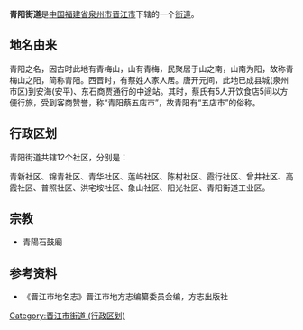 {{中国乡级行政区
| 行政区全称 = 青阳街道
| 景观照片文件名 = 
| 景观照片描述 = 
| 汉语拼音 = 
| 通用拼音 = 
| 注音符號 = 
| 其它标音类型1 = 
| 其它标音1 = 
| 其它标音类型2 = 
| 其它标音2 = 
| 其它语言类型1 = 
| 其它语言地名1 = 
| 其它语言类型2 = 
| 其它语言地名2 = 
| 上级行政区 = [[福建省|福建省]][[泉州市|泉州市]][[晋江市|晋江市]]
| 行政区类别 = [[街道|街道]]
| 行政区划代码 = 
| 地理坐标 = 
| 总面积 = 
| 户籍人口 = 
| 户籍人口年份 = 
| 常住人口 = 
| 常住人口年份 = 
| 人口密度 = 
| 行政区划 = 
| 官方网站 = 
| 政府驻地 = 
| 邮政编码 = 
| 毗邻行政区 = 
| 位置图文件名 = 
| 位置图描述 = 
}}
'''青阳街道'''是[[中华人民共和国|中国]][[福建省|福建省]][[泉州市|泉州市]][[晋江市|晋江市]]下辖的一个[[街道|街道]]。

== 地名由来 ==
青阳之名，因古时此地有青梅山，山有青梅，民聚居于山之南，山南为阳，故称青梅山之阳，简称青阳。西晋时，有蔡姓人家人居。唐开元间，此地已成县城(泉州市区)到安海(安平)、东石商贾通行的中途站。其时，蔡氏有5人开饮食店5间以方便行旅，受到客商赞誉，称“青阳蔡五店市”，故青阳有“五店市”的俗称。

== 行政区划 ==

青阳街道共辖12个社区，分别是：

青新社区、锦青社区、青华社区、莲屿社区、陈村社区、霞行社区、曾井社区、高霞社区、普照社区、洪宅垵社区、象山社区、阳光社区、青阳街道工业区。

== 宗教 ==
*青陽石鼓廟

== 参考资料 ==
*《晋江市地名志》晋江市地方志编纂委员会编，方志出版社


{{晋江市行政区划}}
{{福建小作品}}
[[Category:晋江市街道_(行政区划)|Category:晋江市街道 (行政区划)]]